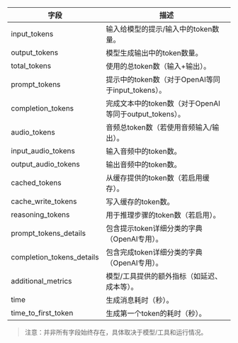 | 字段 | 描述 |
|-------------------------|-----------------------------------------------------------------------------|
| input_tokens | 输入给模型的提示/输入中的token数量。 |
| output_tokens | 模型生成输出中的token数量。 |
| total_tokens | 使用的总token数（输入+输出）。 |
| prompt_tokens | 提示中的token数（对于OpenAI等同于input_tokens）。 |
| completion_tokens | 完成文本中的token数（对于OpenAI等同于output_tokens）。 |
| audio_tokens | 音频总token数（若使用音频输入/输出）。 |
| input_audio_tokens | 输入音频中的token数。 |
| output_audio_tokens | 输出音频中的token数。 |
| cached_tokens | 从缓存提供的token数（若启用缓存）。 |
| cache_write_tokens | 写入缓存的token数。 |
| reasoning_tokens | 用于推理步骤的token数（若启用）。 |
| prompt_tokens_details | 包含提示token详细分类的字典（OpenAI专用）。 |
| completion_tokens_details | 包含完成token详细分类的字典（OpenAI专用）。 |
| additional_metrics | 模型/工具提供的额外指标（如延迟、成本等）。 |
| time | 生成消息耗时（秒）。 |
| time_to_first_token | 生成第一个token的耗时（秒）。 |
> 注意：并非所有字段始终存在，具体取决于模型/工具和运行情况。